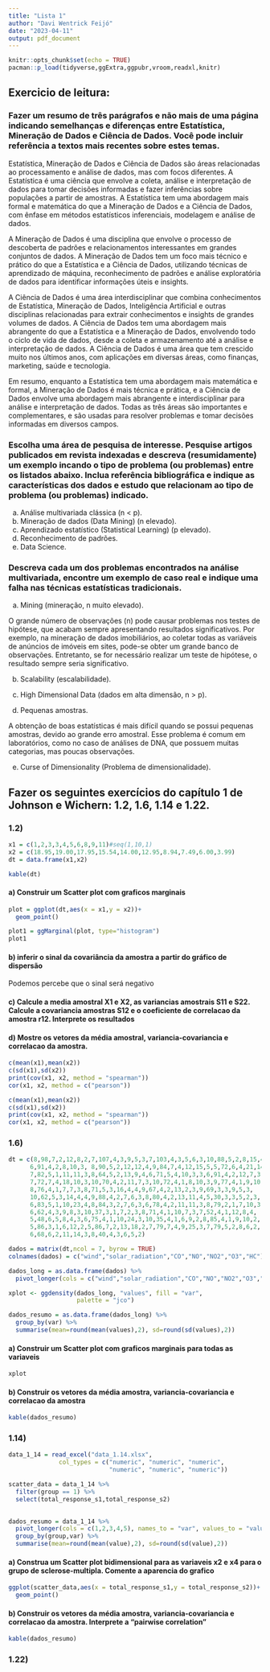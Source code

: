 ```yaml
---
title: "Lista 1"
author: "Davi Wentrick Feijó"
date: "2023-04-11"
output: pdf_document
---
```


```r
knitr::opts_chunk$set(echo = TRUE)
pacman::p_load(tidyverse,ggExtra,ggpubr,vroom,readxl,knitr)
```

## Exercicio de leitura:

### Fazer um resumo de três parágrafos e não mais de uma página indicando semelhanças e diferenças entre Estatística, Mineração de Dados e Ciência de Dados. Você pode incluir referência a textos mais recentes sobre estes temas.

Estatística, Mineração de Dados e Ciência de Dados são áreas relacionadas ao processamento e análise de dados, mas com focos diferentes. A Estatística é uma ciência que envolve a coleta, análise e interpretação de dados para tomar decisões informadas e fazer inferências sobre populações a partir de amostras. A Estatística tem uma abordagem mais formal e matemática do que a Mineração de Dados e a Ciência de Dados, com ênfase em métodos estatísticos inferenciais, modelagem e análise de dados.

A Mineração de Dados é uma disciplina que envolve o processo de descoberta de padrões e relacionamentos interessantes em grandes conjuntos de dados. A Mineração de Dados tem um foco mais técnico e prático do que a Estatística e a Ciência de Dados, utilizando técnicas de aprendizado de máquina, reconhecimento de padrões e análise exploratória de dados para identificar informações úteis e insights.

A Ciência de Dados é uma área interdisciplinar que combina conhecimentos de Estatística, Mineração de Dados, Inteligência Artificial e outras disciplinas relacionadas para extrair conhecimentos e insights de grandes volumes de dados. A Ciência de Dados tem uma abordagem mais abrangente do que a Estatística e a Mineração de Dados, envolvendo todo o ciclo de vida de dados, desde a coleta e armazenamento até a análise e interpretação de dados. A Ciência de Dados é uma área que tem crescido muito nos últimos anos, com aplicações em diversas áreas, como finanças, marketing, saúde e tecnologia.

Em resumo, enquanto a Estatística tem uma abordagem mais matemática e formal, a Mineração de Dados é mais técnica e prática, e a Ciência de Dados envolve uma abordagem mais abrangente e interdisciplinar para análise e interpretação de dados. Todas as três áreas são importantes e complementares, e são usadas para resolver problemas e tomar decisões informadas em diversos campos.

### Escolha uma área de pesquisa de interesse. Pesquise artigos publicados em revista indexadas e descreva (resumidamente) um exemplo incando o tipo de problema (ou problemas) entre os listados abaixo. Inclua referência bibliográfica e indique as características dos dados e estudo que relacionam ao tipo de problema (ou problemas) indicado.

(a) Análise multivariada clássica (n \< p).
(b) Mineração de dados (Data Mining) (n elevado).
(c) Aprendizado estatístico (Statistical Learning) (p elevado).
(d) Reconhecimento de padrões.
(e) Data Science.

\newpage

### Descreva cada um dos problemas encontrados na análise multivariada, encontre um exemplo de caso real e indique uma falha nas técnicas estatísticas tradicionais.

(a) Mining (mineração, n muito elevado).

O grande número de observações (n) pode causar problemas nos testes de hipótese, que acabam sempre apresentando resultados significativos. Por exemplo, na mineração de dados imobiliários, ao coletar todas as variáveis de anúncios de imóveis em sites, pode-se obter um grande banco de observações. Entretanto, se for necessário realizar um teste de hipótese, o resultado sempre seria significativo.

(b) Scalability (escalabilidade).


(c) High Dimensional Data (dados em alta dimensão, n \> p).


(d) Pequenas amostras.

A obtenção de boas estatísticas é mais difícil quando se possui pequenas amostras, devido ao grande erro amostral. Esse problema é comum em laboratórios, como no caso de análises de DNA, que possuem muitas categorias, mas poucas observações. 

(e) Curse of Dimensionality (Problema de dimensionalidade).

\newpage

## Fazer os seguintes exercícios do capítulo 1 de Johnson e Wichern: 1.2, 1.6, 1.14 e 1.22.

### 1.2)

```r

x1 = c(1,2,3,3,4,5,6,8,9,11)#seq(1,10,1)
x2 = c(18.95,19.00,17.95,15.54,14.00,12.95,8.94,7.49,6.00,3.99)
dt = data.frame(x1,x2)

```

```r
kable(dt)
```


#### a) Construir um Scatter plot com graficos marginais

```r
plot = ggplot(dt,aes(x = x1,y = x2))+
  geom_point()

plot1 = ggMarginal(plot, type="histogram")
plot1

```


#### b) inferir o sinal da covariância da amostra a partir do gráfico de dispersão

Podemos percebe que o sinal será negativo

#### c) Calcule a media amostral X1 e X2, as variancias amostrais S11 e S22. Calcule a covariancia amostras S12 e o coeficiente de correlacao da amostra r12. Interprete os resultados




#### d) Mostre os vetores da média amostral, variancia-covariancia e correlacao da amostra.

```r
c(mean(x1),mean(x2))
c(sd(x1),sd(x2))
print(cov(x1, x2, method = "spearman")) 
cor(x1, x2, method = c("pearson"))
```

```r
c(mean(x1),mean(x2))
c(sd(x1),sd(x2))
print(cov(x1, x2, method = "spearman")) 
cor(x1, x2, method = c("pearson"))
```

\newpage

### 1.6)

```r
dt = c(8,98,7,2,12,8,2,7,107,4,3,9,5,3,7,103,4,3,5,6,3,10,88,5,2,8,15,4,
      6,91,4,2,8,10,3, 8,90,5,2,12,12,4,9,84,7,4,12,15,5,5,72,6,4,21,14,4,
      7,82,5,1,11,11,3,8,64,5,2,13,9,4,6,71,5,4,10,3,3,6,91,4,2,12,7,3,
      7,72,7,4,18,10,3,10,70,4,2,11,7,3,10,72,4,1,8,10,3,9,77,4,1,9,10,3,
      8,76,4,1,7,7,3,8,71,5,3,16,4,4,9,67,4,2,13,2,3,9,69,3,3,9,5,3,
      10,62,5,3,14,4,4,9,88,4,2,7,6,3,8,80,4,2,13,11,4,5,30,3,3,5,2,3,
      6,83,5,1,10,23,4,8,84,3,2,7,6,3,6,78,4,2,11,11,3,8,79,2,1,7,10,3,
      6,62,4,3,9,8,3,10,37,3,1,7,2,3,8,71,4,1,10,7,3,7,52,4,1,12,8,4,
      5,48,6,5,8,4,3,6,75,4,1,10,24,3,10,35,4,1,6,9,2,8,85,4,1,9,10,2,
      5,86,3,1,6,12,2,5,86,7,2,13,18,2,7,79,7,4,9,25,3,7,79,5,2,8,6,2,
      6,68,6,2,11,14,3,8,40,4,3,6,5,2)

dados = matrix(dt,ncol = 7, byrow = TRUE)
colnames(dados) = c("wind","solar_radiation","CO","NO","NO2","O3","HC")

dados_long = as.data.frame(dados) %>%
  pivot_longer(cols = c("wind","solar_radiation","CO","NO","NO2","O3","HC"), names_to = "var",values_to = "values")

xplot <- ggdensity(dados_long, "values", fill = "var",
                   palette = "jco")

dados_resumo = as.data.frame(dados_long) %>%
  group_by(var) %>%
  summarise(mean=round(mean(values),2), sd=round(sd(values),2))
```


#### a) Construir um Scatter plot com graficos marginais para todas as variaveis

```r
xplot
```


#### b) Construir os vetores da média amostra, variancia-covariancia e correlacao da amostra

```r
kable(dados_resumo)
```

\newpage

### 1.14)

```r
data_1_14 = read_excel("data_1.14.xlsx", 
              col_types = c("numeric", "numeric", "numeric", 
                            "numeric", "numeric", "numeric"))

scatter_data = data_1_14 %>%
  filter(group == 1) %>%
  select(total_response_s1,total_response_s2)
  

dados_resumo = data_1_14 %>%
  pivot_longer(cols = c(1,2,3,4,5), names_to = "var", values_to = "value") %>%
  group_by(group,var) %>%
  summarise(mean=round(mean(value),2), sd=round(sd(value),2))
```

#### a) Construa um Scatter plot bidimensional para as variaveis x2 e x4 para o grupo de sclerose-multipla. Comente a aparencia do grafico

```r
ggplot(scatter_data,aes(x = total_response_s1,y = total_response_s2))+
  geom_point()
```


#### b) Construir os vetores da média amostra, variancia-covariancia e correlacao da amostra. Interprete a "pairwise correlation"

```r
kable(dados_resumo)
```

\newpage
### 1.22)



